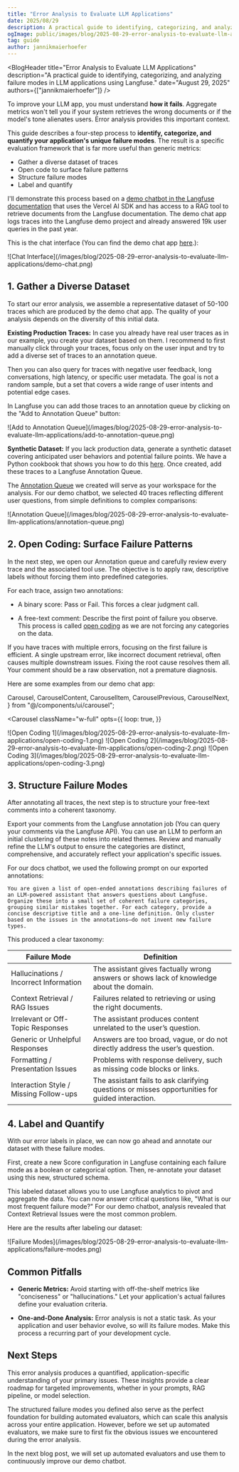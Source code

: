 ```yaml
---
title: "Error Analysis to Evaluate LLM Applications"
date: 2025/08/29
description: A practical guide to identifying, categorizing, and analyzing failure modes in LLM applications using Langfuse.
ogImage: public/images/blog/2025-08-29-error-analysis-to-evaluate-llm-applications/error-analysis-og.png
tag: guide
author: jannikmaierhoefer
---
```



<BlogHeader
  title="Error Analysis to Evaluate LLM Applications"
  description="A practical guide to identifying, categorizing, and analyzing failure modes in LLM applications using Langfuse."
  date="August 29, 2025"
  authors={["jannikmaierhoefer"]}
/>

To improve your LLM app, you must understand **how it fails**. Aggregate metrics won't tell you if your system retrieves the wrong documents or if the model's tone alienates users. Error analysis provides this important context.

This guide describes a four-step process to **identify, categorize, and quantify your application's unique failure modes**. The result is a specific evaluation framework that is far more useful than generic metrics:

- Gather a diverse dataset of traces
- Open code to surface failure patterns
- Structure failure modes
- Label and quantify

I'll demonstrate this process based on a [demo chatbot in the Langfuse documentation](/docs/demo) that uses the Vercel AI SDK and has access to a RAG tool to retrieve documents from the Langfuse documentation. The demo chat app logs traces into the Langfuse demo project and already answered 19k user queries in the past year. 

This is the chat interface (You can find the demo chat app [here](/docs/demo).):

<Frame className="rounded-lg overflow-hidden">
![Chat Interface](/images/blog/2025-08-29-error-analysis-to-evaluate-llm-applications/demo-chat.png)
</Frame>

## 1. Gather a Diverse Dataset

To start our error analysis, we assemble a representative dataset of 50-100 traces which are produced by the demo chat app. The quality of your analysis depends on the diversity of this initial data.

**Existing Production Traces:** In case you already have real user traces as in our example, you create your dataset based on them. I recommend to first manually click through your traces, focus only on the user input and try to add a diverse set of traces to an annotation queue. 

Then you can also query for traces with negative user feedback, long conversations, high latency, or specific user metadata. The goal is not a random sample, but a set that covers a wide range of user intents and potential edge cases.

In Langfuse you can add those traces to an annotation queue by clicking on the "Add to Annotation Queue" button:

<Frame className="rounded-lg overflow-hidden">
![Add to Annotation Queue](/images/blog/2025-08-29-error-analysis-to-evaluate-llm-applications/add-to-annotation-queue.png)
</Frame>

**Synthetic Dataset:** If you lack production data, generate a synthetic dataset covering anticipated user behaviors and potential failure points. We have a Python cookbook that shows you how to do this [here](/guides/cookbook/example_synthetic_datasets). Once created, add these traces to a Langfuse Annotation Queue. 

The [Annotation Queue](/docs/evaluation/evaluation-methods/annotation#annotation-queues) we created will serve as your workspace for the analysis. For our demo chatbot, we selected 40 traces reflecting different user questions, from simple definitions to complex comparisons:

<Frame className="rounded-lg overflow-hidden">
![Annotation Queue](/images/blog/2025-08-29-error-analysis-to-evaluate-llm-applications/annotation-queue.png)
</Frame>

## 2. Open Coding: Surface Failure Patterns

In the next step, we open our Annotation queue and carefully review every trace and the associated tool use. The objective is to apply raw, descriptive labels without forcing them into predefined categories.

For each trace, assign two annotations:

- A binary score: Pass or Fail. This forces a clear judgment call.

- A free-text comment: Describe the first point of failure you observe. This process is called [open coding](https://hamel.dev/blog/posts/evals-faq/#open-coding) as we are not forcing any categories on the data.

If you have traces with multiple errors, focusing on the first failure is efficient. A single upstream error, like incorrect document retrieval, often causes multiple downstream issues. Fixing the root cause resolves them all. Your comment should be a raw observation, not a premature diagnosis.

Here are some examples from our demo chat app:

  Carousel,
  CarouselContent,
  CarouselItem,
  CarouselPrevious,
  CarouselNext,
} from "@/components/ui/carousel";

<Carousel
  className="w-full"
  opts={{
    loop: true,
  }}
>
  <CarouselContent>
    <CarouselItem>
      <Frame className="rounded-lg overflow-hidden">![Open Coding 1](/images/blog/2025-08-29-error-analysis-to-evaluate-llm-applications/open-coding-1.png)</Frame>
    </CarouselItem>
    <CarouselItem>
      <Frame className="rounded-lg overflow-hidden">![Open Coding 2](/images/blog/2025-08-29-error-analysis-to-evaluate-llm-applications/open-coding-2.png)</Frame>
    </CarouselItem>
    <CarouselItem>
      <Frame className="rounded-lg overflow-hidden">![Open Coding 3](/images/blog/2025-08-29-error-analysis-to-evaluate-llm-applications/open-coding-3.png)</Frame>
    </CarouselItem>
  </CarouselContent>
  <CarouselPrevious />
  <CarouselNext />
</Carousel>

## 3. Structure Failure Modes

After annotating all traces, the next step is to structure your free-text comments into a coherent taxonomy.

Export your comments from the Langfuse annotation job (You can query your comments via the Langfuse API). You can use an LLM to perform an initial clustering of these notes into related themes. Review and manually refine the LLM's output to ensure the categories are distinct, comprehensive, and accurately reflect your application's specific issues.

For our docs chatbot, we used the following prompt on our exported annotations:

```text
You are given a list of open-ended annotations describing failures of an LLM-powered assistant that answers questions about Langfuse. Organize these into a small set of coherent failure categories, grouping similar mistakes together. For each category, provide a concise descriptive title and a one-line definition. Only cluster based on the issues in the annotations—do not invent new failure types.
```

This produced a clear taxonomy:

| Failure Mode   | Definition  |
|----------|-----------------|
| Hallucinations / Incorrect Information | The assistant gives factually wrong answers or shows lack of knowledge about the domain.    |
| Context Retrieval / RAG Issues      | Failures related to retrieving or using the right documents. |
| Irrelevant or Off-Topic Responses   | The assistant produces content unrelated to the user’s question.         |
| Generic or Unhelpful Responses      | Answers are too broad, vague, or do not directly address the user’s question.                       |
| Formatting / Presentation Issues    | Problems with response delivery, such as missing code blocks or links. |
| Interaction Style / Missing Follow-ups | The assistant fails to ask clarifying questions or misses opportunities for guided interaction. |


## 4. Label and Quantify

With our error labels in place, we can now go ahead and annotate our dataset with these failure modes. 

First, create a new Score configuration in Langfuse containing each failure mode as a boolean or categorical option. Then, re-annotate your dataset using this new, structured schema. 

This labeled dataset allows you to use Langfuse analytics to pivot and aggregate the data. You can now answer critical questions like, "What is our most frequent failure mode?" For our demo chatbot, analysis revealed that Context Retrieval Issues were the most common problem.

Here are the results after labeling our dataset:

<Frame className="rounded-lg overflow-hidden">
![Failure Modes](/images/blog/2025-08-29-error-analysis-to-evaluate-llm-applications/failure-modes.png)
</Frame>

## Common Pitfalls

- **Generic Metrics:** Avoid starting with off-the-shelf metrics like "conciseness" or "hallucinations." Let your application's actual failures define your evaluation criteria.

- **One-and-Done Analysis:** Error analysis is not a static task. As your application and user behavior evolve, so will its failure modes. Make this process a recurring part of your development cycle.

## Next Steps

This error analysis produces a quantified, application-specific understanding of your primary issues. These insights provide a clear roadmap for targeted improvements, whether in your prompts, RAG pipeline, or model selection.

The structured failure modes you defined also serve as the perfect foundation for building automated evaluators, which can scale this analysis across your entire application. However, before we set up automated evaluators, we make sure to first fix the obvious issues we encountered during the error analysis.

In the next blog post, we will set up automated evaluators and use them to continuously improve our demo chatbot.



